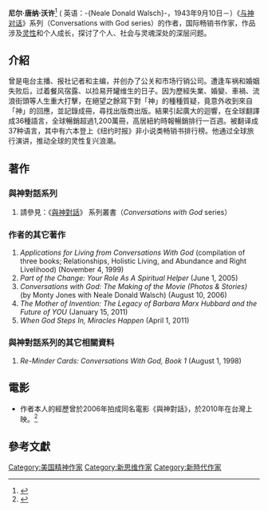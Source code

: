 {{Infobox writer
| name                      = Neale Donald Walsch
| image                     = Neale Donald Walsch.jpg
| birth_name                = 
| birth_date                = {{birth date and age|1943|09|10}}
| birth_place               = [[美國|美國]][[威斯康辛州|威斯康辛州]][[密爾沃基|密爾沃基]]
| death_date                = 
| death_place               = 
| resting_place             = 
| resting_place_coordinates = 
| residence                 = 
| nationality               = 美国
| notable_works             = [[與神對話|與神對話]]
| education                 = 
| alma_mater                = 
| occupation                = 作家
| spouse                    = Em Claire
| partner                   = 
| children                  = 
| parents                   = 
| relatives                 = 
| signature                 = 
| website                   = {{URL|http://www.nealedonaldwalsch.com/}}
| misc                      = 
}}
'''尼尔·唐纳·沃许'''<ref>{{cite web |url=http://search.books.com.tw/exep/prod_search.php?cat=&key=%E5%B0%BC%E7%88%BE%EF%BC%8E%E5%94%90%E7%B4%8D%EF%BC%8E%E6%B2%83%E8%A8%B1&f=author |title=博客來-作者-尼爾．唐納．沃許 |language=zh-hant }}</ref> ( 英语：-{Neale Donald Walsch}-，1943年9月10日－）《[[与神对话|与神对话]]》系列（Conversations with God series）的作者，国际畅销书作家，作品涉及[[灵性|灵性]]和个人成长，探讨了个人、社会与灵魂深处的深层问题。

== 介紹 ==
曾是电台主播、报社记者和主编，并创办了公关和市场行销公司。遭逢车祸和婚姻失败后，过着餐风宿露、以捡易开罐维生的日子。因为歷經失業、婚變、車禍、流浪街頭等人生重大打擊，在絕望之餘寫下對「神」的種種質疑，竟意外收到來自「神」的回應，並記錄成冊，尋找出版商出版。結果引起廣大的迴響，在全球翻譯成36種語言，全球暢銷超過1,200萬冊，高居紐約時報暢銷排行一百週。被翻译成37种语言，其中有六本登上《纽约时报》非小说类畅销书排行榜。他通过全球旅行演讲，推动全球的灵性复兴浪潮。

== 著作 ==

===與神對話系列===
{{Main|與神對話}}
#請參見：《[[與神對話|與神對話]]》 系列叢書（''Conversations with God'' series）

===作者的其它著作===
#''Applications for Living from Conversations With God'' (compilation of three books; Relationships, Holistic Living, and Abundance and Right Livelihood) (November 4, 1999) {{ISBN|978-0-34076-833-4}}
#''Part of the Change: Your Role As A Spiritual Helper'' (June 1, 2005) {{ISBN|978-097547-822-6}}
#''Conversations with God: The Making of the Movie (Photos & Stories)'' (by Monty Jones with Neale Donald Walsch) (August 10, 2006) {{ISBN|1-57174-499-1}}
#''The Mother of Invention: The Legacy of Barbara Marx Hubbard and the Future of YOU'' (January 15, 2011) {{ISBN|978-1-40192-898-8}}
#''When God Steps In, Miracles Happen'' (April 1, 2011) {{ISBN|978-1-57174-653-5}}

===與神對話系列的其它相關資料===
#''Re-Minder Cards: Conversations With God, Book 1'' (August 1, 1998) {{ISBN|978-1-57174-118-9}}

== 電影 ==
*作者本人的經歷曾於2006年拍成同名電影《與神對話》，於2010年在台灣上映。<ref>{{Cite web |url=http://www.imdb.com/title/tt0489682/ |title=Conversations with God (2006) - IMDb |accessdate=2017-11-01 |archive-date=2011-09-28 |archive-url=https://web.archive.org/web/20110928081921/http://www.imdb.com/title/tt0489682/ |dead-url=no }}</ref>

==參考文獻==
{{reflist}}

{{Authority control}}
[[Category:美国精神作家|Category:美国精神作家]]
[[Category:新思维作家|Category:新思维作家]]
[[Category:新時代作家|Category:新時代作家]]